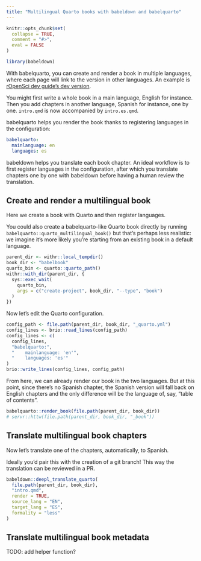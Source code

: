 ```yaml
---
title: "Multilingual Quarto books with babeldown and babelquarto"
---
```


```r
knitr::opts_chunk$set(
  collapse = TRUE,
  comment = "#>",
  eval = FALSE
)
```

```r
library(babeldown)
```

With babelquarto, you can create and render a book in multiple languages, where each page will link to the version in other languages.
An example is [rOpenSci dev guide's dev version](https://devdevguide.netlify.app/).

You might first write a whole book in a main language, English for instance.
Then you add chapters in another language, Spanish for instance, one by one.
`intro.qmd` is now accompanied by `intro.es.qmd`.

babelquarto helps you render the book thanks to registering languages in the configuration:

```yml
babelquarto:
  mainlanguage: en
  languages: es
```

babeldown helps you translate each book chapter.
An ideal workflow is to first register languages in the configuration, 
after which you translate chapters one by one with babeldown before having a human review the translation.

## Create and render a multilingual book

Here we create a book with Quarto and then register languages.

You could also create a babelquarto-like Quarto book directly by running `babelquarto::quarto_multilingual_book()` but that's perhaps less realistic: we imagine it's more likely you're starting from an existing book in a default language.

```r
parent_dir <- withr::local_tempdir()
book_dir <- "babelbook"
quarto_bin <- quarto::quarto_path()
withr::with_dir(parent_dir, {
  sys::exec_wait(
    quarto_bin,
    args = c("create-project", book_dir, "--type", "book")
  )
})
```

Now let's edit the Quarto configuration.

```r
config_path <- file.path(parent_dir, book_dir, "_quarto.yml")
config_lines <- brio::read_lines(config_path)
config_lines <- c(
  config_lines, 
  "babelquarto:",
  "    mainlanguage: 'en'",
  "    languages: 'es'"
)
brio::write_lines(config_lines, config_path)
```

From here, we can already render our book in the two languages.
But at this point, since there's no Spanish chapter, the Spanish version will fall back on English chapters and the only difference will be the language of, say, "table of contents".

```r
babelquarto::render_book(file.path(parent_dir, book_dir))
# servr::httw(file.path(parent_dir, book_dir, "_book"))
```

## Translate multilingual book chapters

Now let's translate one of the chapters, automatically, to Spanish.

Ideally you'd pair this with the creation of a git branch! This way the translation can be reviewed in a PR.


```r
babeldown::deepl_translate_quarto(
  file.path(parent_dir, book_dir),
  "intro.qmd",
  render = TRUE,
  source_lang = "EN",
  target_lang = "ES",
  formality = "less"
)
``` 

## Translate multilingual book metadata

TODO: add helper function?
